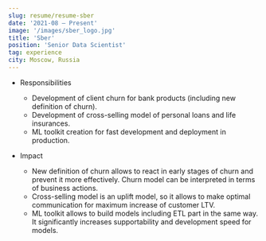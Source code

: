 ```yaml
---
slug: resume/resume-sber
date: '2021-08 – Present'
image: '/images/sber_logo.jpg'
title: 'Sber'
position: 'Senior Data Scientist'
tag: experience
city: Moscow, Russia
---
```

* Responsibilities
  * Development of client churn for bank products (including new definition of churn). 
  * Development of cross-selling model of personal loans and life insurances.
  * ML toolkit creation for fast development and deployment in production.
  
* Impact
  * New definition of churn allows to react in early stages of churn and prevent it more effectively. Churn model can be interpreted in terms of business actions.
  * Cross-selling model is an uplift model, so it allows to make optimal communication for maximum increase of customer LTV.
  * ML toolkit allows to build models including ETL part in the same way. It significantly increases supportability and development speed for models.
